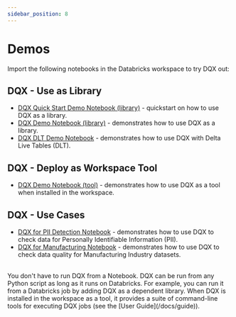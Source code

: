```yaml
---
sidebar_position: 8
---
```



#  Demos

Import the following notebooks in the Databricks workspace to try DQX out:
## DQX - Use as Library
* [DQX Quick Start Demo Notebook (library)](https://github.com/databrickslabs/dqx/blob/v0.6.0/demos/dqx_quick_start_demo_library.ipynb) - quickstart on how to use DQX as a library.
* [DQX Demo Notebook (library)](https://github.com/databrickslabs/dqx/blob/v0.6.0/demos/dqx_demo_library.py) - demonstrates how to use DQX as a library.
* [DQX DLT Demo Notebook](https://github.com/databrickslabs/dqx/blob/v0.6.0/demos/dqx_dlt_demo.py) - demonstrates how to use DQX with Delta Live Tables (DLT).

## DQX - Deploy as Workspace Tool
* [DQX Demo Notebook (tool)](https://github.com/databrickslabs/dqx/blob/v0.6.0/demos/dqx_demo_tool.py) - demonstrates how to use DQX as a tool when installed in the workspace.

## DQX - Use Cases
* [DQX for PII Detection Notebook](https://github.com/databrickslabs/dqx/blob/v0.6.0/demos/dqx_demo_pii_detection.py) - demonstrates how to use DQX to check data for Personally Identifiable Information (PII).
* [DQX for Manufacturing Notebook](https://github.com/databrickslabs/dqx/blob/v0.6.0/demos/dqx_manufacturing_demo.py) - demonstrates how to use DQX to check data quality for Manufacturing Industry datasets.

<br />
<Admonition type="tip" title="Execution Environment">
You don't have to run DQX from a Notebook. DQX can be run from any Python script as long as it runs on Databricks.
For example, you can run it from a Databricks job by adding DQX as a dependent library.
When DQX is installed in the workspace as a tool, it provides a suite of command-line tools for executing DQX jobs (see the [User Guide](/docs/guide)).
</Admonition>
